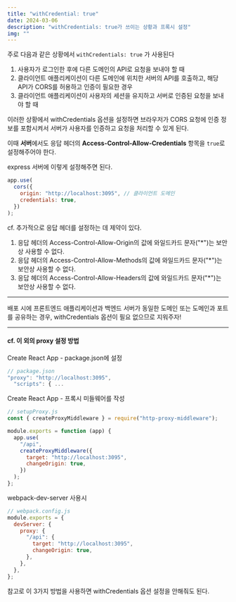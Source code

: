 ```yaml
---
title: "withCredential: true"
date: 2024-03-06
description: "withCredentials: true가 쓰이는 상황과 프록시 설정"
img: ""
---
```


주로 다음과 같은 상황에서 `withCredentials: true` 가 사용된다

>

1. 사용자가 로그인한 후에 다른 도메인의 API로 요청을 보내야 할 때
2. 클라이언트 애플리케이션이 다른 도메인에 위치한 서버의 API를 호출하고, 해당 API가 CORS를 허용하고 인증이 필요한 경우
3. 클라이언트 애플리케이션이 사용자의 세션을 유지하고 서버로 인증된 요청을 보내야 할 때

이러한 상황에서 withCredentials 옵션을 설정하면 브라우저가 CORS 요청에 인증 정보를 포함시켜서 서버가 사용자를 인증하고 요청을 처리할 수 있게 된다.

이때 **서버**에서도 응답 헤더의 **Access-Control-Allow-Credentials** 항목을 `true`로 설정해주어야 한다.

express 서버에 이렇게 설정해주면 된다.

```js
app.use(
  cors({
    origin: "http://localhost:3095", // 클라이언트 도메인
    credentials: true,
  })
);
```

cf. 추가적으로 응답 헤더를 설정하는 데 제약이 있다.

1. 응답 헤더의 Access-Control-Allow-Origin의 값에 와일드카드 문자("\*")는 보안상 사용할 수 없다.
2. 응답 헤더의 Access-Control-Allow-Methods의 값에 와일드카드 문자("\*")는 보안상 사용할 수 없다.
3. 응답 헤더의 Access-Control-Allow-Headers의 값에 와일드카드 문자("\*")는 보안상 사용할 수 없다.

<hr />

배포 시에 프론트엔드 애플리케이션과 백엔드 서버가 동일한 도메인 또는 도메인과 포트를 공유하는 경우, withCredentials 옵션이 필요 없으므로 지워주자!

<hr />

#### cf. 이 외의 proxy 설정 방법

Create React App - package.json에 설정

```js
// package.json
"proxy": "http://localhost:3095",
  "scripts": { ...
```

Create React App - 프록시 미들웨어를 작성

```js
// setupProxy.js
const { createProxyMiddleware } = require("http-proxy-middleware");

module.exports = function (app) {
  app.use(
    "/api",
    createProxyMiddleware({
      target: "http://localhost:3095",
      changeOrigin: true,
    })
  );
};
```

webpack-dev-server 사용시

```js
// webpack.config.js
module.exports = {
  devServer: {
    proxy: {
      "/api": {
        target: "http://localhost:3095",
        changeOrigin: true,
      },
    },
  },
};
```

참고로 이 3가지 방법을 사용하면 withCredentials 옵션 설정을 안해줘도 된다.
